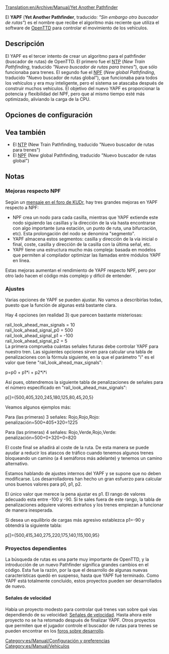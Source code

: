 [[Translation:en/Archive/Manual/Yet Another Pathfinder]]

El '''YAPF''' ('''Yet Another Pathfinder''', traducido: ''"Sin embargo otro buscador de rutas"'') es el nombre que recibe el algoritmo más reciente que utiliza el software de [[es/Manual/Main Page|OpenTTD]] para controlar el movimiento de los vehículos.

== Descripción ==
El YAPF es el tercer intento de crear un algoritmo para el pathfinder (buscador de rutas) de OpenTTD.
El primero fue el [[es/Archive/Manual/Settings/NTP|NTP]] (''New Train Pathfinding'', traducido ''"Nuevo buscador de rutas para trenes"''), que sólo funcionaba para trenes.
El segundo fue el [[es/Archive/Manual/Settings/NPF|NPF]] (''New global Pathfinding'', traducido "Nuevo buscador de rutas global"), que funcionaba para todos los vehículos y era muy inteligente, pero el sistema se atascaba después de construir muchos vehículos. El objetivo del nuevo YAPF es proporcionar la potencia y flexibilidad del NPF, pero que al mismo tiempo esté más optimizado, aliviando la carga de la CPU.

== Opciones de configuración ==
{{es/Ampliar|Debería desarrollarse la configuración}}

== Vea también ==
* El [[es/Archive/Manual/Settings/NTP|NTP]] (New Train Pathfinding, traducido "Nuevo buscador de rutas para trenes")
* El [[es/Archive/Manual/Settings/NPF|NPF]] (New global Pathfinding, traducido "Nuevo buscador de rutas global")

== Notas ==
{{es/Nota|El resto de este artículo está pensado para desarrolladores.}}

=== Mejoras respecto NPF ===
Según un [http://www.tt-forums.net/viewtopic.php?t=32774 mensaje en el foro de KUDr], hay tres grandes mejoras en YAPF respecto a NPF:
*NPF crea un nodo para cada casilla, mientras que YAPF extiende este nodo siguiendo las casillas y la dirección de la vía hasta encontrarse con algo importante (una estación, un punto de ruta, una bifurcación, etc). Esta prolongación del nodo se denomina "segmento".
*YAPF almacena estos segmentos: casilla y dirección de la vía inicial o final, coste, casilla y dirección de la casilla con la última señal, etc.
*YAPF tiene una estructura mucho más compleja: basada en modelos que permiten al compilador optimizar las llamadas entre módulos YAPF en línea.

Estas mejoras aumentan el rendimiento de YAPF respecto NPF, pero por otro lado hacen el código más complejo y difícil de entender.

=== Ajustes ===

Varias opciones de YAPF se pueden ajustar. No vamos a describirlas todas, puesto que la función de algunas está bastante clara.

Hay 4 opciones (en realidad 3) que parecen bastante misteriosas:

rail_look_ahead_max_signals = 10<br>
rail_look_ahead_signal_p0 = 500<br>
rail_look_ahead_signal_p1 = -100<br>
rail_look_ahead_signal_p2 = 5<br>

La primera comprueba cuántas señales futuras debe controlar YAPF para nuestro tren. Las siguientes opciones sirven para calcular una tabla de penalizaciones con la fórmula siguiente, en la que el parámetro "i" es el valor que tiene "rail_look_ahead_max_signals":

p=p0 + p1*i + p2*i*i

Así pues, obtendremos la siguiente tabla de penalizaciones de señales para el número especificado en "rail_look_ahead_max_signals":

p[]={500,405,320,245,180,125,80,45,20,5}

Veamos algunos ejemplos más:

Para (las primeras) 3 señales: Rojo,Rojo,Rojo: penalización=500+405+320=1225

Para (las primeras) 4 señales: Rojo,Verde,Rojo,Verde: penalización=500+0+320+0=820

El coste final se añadirá al coste de la ruta. De esta manera se puede ayudar a reducir los atascos de tráfico cuando tenemos algunos trenes bloqueando un camino (a 4 semáforos más adelante) y tenemos un camino alternativo.

Estamos hablando de ajustes internos del YAPF y se supone que no deben modificarse. Los desarrolladores han hecho un gran esfuerzo para calcular unos buenos valores para p0, p1, p2.

El único valor que merece la pena ajustar es p1. El rango de valores adecuado esta entre -100 y -90. Si te sales fuera de este rango, la tabla de penalizaciones adquiere valores extraños y los trenes empiezan a funcionar de manera inesperada.

Si desea un equilibrio de cargas más agresivo establezca p1=-90 y obtendrá la siguiente tabla:

p[]={500,415,340,275,220,175,140,115,100,95}

=== Proyectos dependientes ===
La búsqueda de rutas es una parte muy importante de OpenTTD, y la introducción de un nuevo Pathfinder significa grandes cambios en el código. Esta fue la razón, por la que el desarrollo de algunas nuevas características quedó en suspenso, hasta que YAPF fué terminado. Como YAPF está totalmente concluido, estos proyectos pueden ser desarrollados de nuevo.

==== Señales de velocidad====
Había un proyecto modesto para controlar qué trenes van sobre qué vías dependiendo de su velocidad: [[es/Señales de velocidad|Señales de velocidad]]. Hasta ahora este proyecto no se ha retomado después de finalizar YAPF. Otros proyectos que permiten que el jugador controle el buscador de rutas para trenes se pueden encontrar en los [http://www.tt-forums.net/viewforum.php?f=33 foros sobre desarrollo].

[[Category:es/Manual/Configuración y preferencias]]
[[Category:es/Manual/Vehículos]]